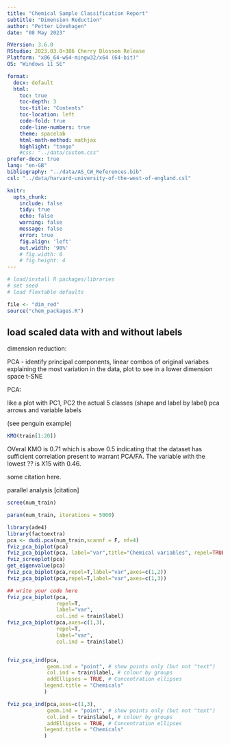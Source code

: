 ```yaml
---
title: "Chemical Sample Classification Report"
subtitle: "Dimension Reduction"
author: "Petter Lövehagen"
date: "08 May 2023"

RVersion: 3.6.0 
RStudio: 2023.03.0+386 Cherry Blossom Release
Platform: "x86_64-w64-mingw32/x64 (64-bit)"
OS: "Windows 11 SE"

format: 
  docx: default
  html:
    toc: true
    toc-depth: 3
    toc-title: "Contents"
    toc-location: left
    code-fold: true
    code-line-numbers: true
    theme: spacelab
    html-math-method: mathjax
    highlight: "tango"
    #css: "../data/custom.css"
prefer-docx: true
lang: "en-GB"
bibliography: "../data/AS_CW_References.bib"
csl: "../data/harvard-university-of-the-west-of-england.csl"

knitr:
  opts_chunk:
    include: false
    tidy: true
    echo: false
    warning: false
    message: false
    error: true
    fig.align: 'left'
    out.width: '90%'
    # fig.width: 6
    # fig.height: 4
---
```


<!--# The 'chem_packages.R file installs/loads required packages for this section, sets a seed (for reproducibility) and loads flextable defaults. Check for further details. -->

```r
# load/install R packages/libraries
# set seed
# load flextable defaults

file <- "dim_red"
source("chem_packages.R")


```

## load scaled data with and without labels

dimension reduction:

PCA - identify principal components, linear combos of original variabes explaining the most variation in the data, plot to see in a lower dimension space t-SNE

PCA:

like a plot with PC1, PC2 the actual 5 classes (shape and label by label) pca arrows and variable labels

(see penguin example)

```r
KMO(train[1:20])
```

OVeral KMO is 0.71 which is above 0.5 indicating that the dataset has sufficient correlation present to warrant PCA/FA. The variable with the lowest ?? is X15 with 0.46.

some citation here.

parallel analysis [citation]

```r
scree(num_train)
```

```r
paran(num_train, iterations = 5000)
```
```r
library(ade4)
library(factoextra)
pca <- dudi.pca(num_train,scannf = F, nf=4)
fviz_pca_biplot(pca)
fviz_pca_biplot(pca, label="var",title="Chemical variables", repel=TRUE)
fviz_screeplot(pca)
get_eigenvalue(pca)
fviz_pca_biplot(pca,repel=T,label="var",axes=c(1,2))
fviz_pca_biplot(pca,repel=T,label="var",axes=c(1,3))
```

```r

## write your code here
fviz_pca_biplot(pca,
                repel=T,
                label="var",
                col.ind = train$label)
fviz_pca_biplot(pca,axes=c(1,3),
                repel=T,
                label="var",
                col.ind = train$label)


fviz_pca_ind(pca,
             geom.ind = "point", # show points only (but not "text")
             col.ind = train$label, # colour by groups
             addEllipses = TRUE, # Concentration ellipses
            legend.title = "Chemicals"
            )

fviz_pca_ind(pca,axes=c(1,3),
             geom.ind = "point", # show points only (but not "text")
             col.ind = train$label, # colour by groups
             addEllipses = TRUE, # Concentration ellipses
            legend.title = "Chemicals"
            )
```
